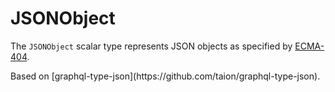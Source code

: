 
# JSONObject

The `JSONObject` scalar type represents JSON objects as specified by [ECMA-404](http://ecma-international.org/publications/files/ECMA-ST/ECMA-404.pdf).

<Callout>
  Based on [graphql-type-json](https://github.com/taion/graphql-type-json).
</Callout>
